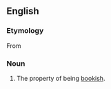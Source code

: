==English==

===Etymology===
From {{suffix|en|bookish|ness}}

===Noun===
{{en-noun|-}}

# The property of being [[bookish]].
